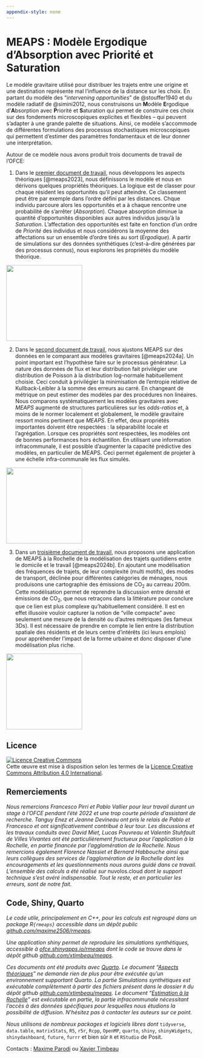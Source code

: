 ```yaml
---
appendix-style: none
---
```


# MEAPS : Modèle Ergodique d'Absorption avec Priorité et Saturation {.unnumbered .unlisted}

Le modèle gravitaire utilisé pour distribuer les trajets entre une origine et une destination représente mal l'influence de la distance sur les choix. En partant du modèle des "*intervening opportunities*" de @stouffer1940 et du modèle radiatif de @simini2012, nous construisons un **M**odèle **E**rgodique d'**A**bsorption avec **P**riorité et **S**aturation qui permet de construire ces choix sur des fondements microscopiques explicites et flexibles -- qui peuvent s'adapter à une grande palette de situations. Ainsi, ce modèle s'accommode de différentes formulations des processus stochastiques microscopiques qui permettent d'estimer des paramètres fondamentaux et de leur donner une interprétation.

Autour de ce modèle nous avons produit trois documents de travail de l'OFCE:

1.  Dans le [premier document de travail](theorie.qmd), nous développons les aspects théoriques [@meaps2023], nous définissons le modèle et nous en dérivons quelques propriétés théoriques. La logique est de classer pour chaque résident les opportunités qu'il peut atteindre. Ce classement peut être par exemple dans l'ordre défini par les distances. Chque individu parcoure alors les opportunités et a à chaque rencontre une probabilité de s'arrêter (*Absorption*). Chaque absorption diminue la quantité d'opportunités disponibles aux autres individus jusqu'à la *Saturation*. L'affectation des opportunités est faite en fonction d'un ordre de *Priorité* des individus et nous considérons la moyenne des affectations sur un ensemble d'ordre tirés au sort (*Ergodique*). A partir de simulations sur des données synthétiques (c'est-à-dire générées par des processus connus), nous explorons les propriétés du modèle théorique.

::: column-margin
![](images/clipboard-2081448651.png){fig-align="center" width="200"}
:::

2.  Dans le [second document de travail](larochelle.qmd), nous ajustons MEAPS sur des données en le comparant aux modèles gravitaires [@meaps2024a]. Un point important est l'hypothèse faire sur le processus générateur. La nature des données de flux et leur distribution fait privilégier une distribution de Poisson à la distribution log-normale habituellement choisie. Ceci conduit à privilégier la minimisation de l'entropie relative de Kullback-Leibler à la somme des erreurs au carré. En changeant de métrique on peut estimer des modèles par des procédures non linéaires. Nous comparons systématiquement les modèles gravitaires avec *MEAPS* augmenté de structures particulières sur les *odds-ratios* et, à moins de le normer localement et globalement, le modèle gravitaire ressort moins pertinent que *MEAPS*. En effet, deux propriétés importantes doivent être respectées : la séparabilité locale et l'agrégation. Lorsque ces propriétés sont respectées, les modèles ont de bonnes performances hors échantillon. En utilisant une information infracommunale, il est possible d'augmenter la capacité prédictive des modèles, en particulier de MEAPS. Ceci permet également de projeter à une échelle infra-communale les flux simulés.

::: column-margin
![](images/clipboard-2239026405.png){fig-align="center" width="200"}
:::

3.  Dans un [troisième document de travail](trajets.qmd), nous proposons une application de MEAPS à la Rochelle de la modélisation des trajets quotidiens entre le domicile et le travail [@meaps2024b]. En ajoutant une modélisation des fréquences de trajets, de leur complexité (multi motifs), des modes de transport, déclinée pour différentes catégories de ménages, nous produisons une cartographie des émissions de CO~2~ au carreau 200m. Cette modélisation permet de reprendre la discussion entre densité et émissions de CO~2~, que nous retraçons dans la littérature pour conclure que ce lien est plus complexe qu'habituellement considéré. Il est en effet illusoire vouloir capturer la notion de "ville compacte" avec seulement une mesure de la densité ou d'autres métriques (les fameux 3Ds). Il est nécessaire de prendre en compte le lien entre la distribution spatiale des résidents et de leurs centre d'intérêts (ici leurs emplois) pour appréhender l'impact de la forme urbaine et donc disposer d'une modélisation plus riche.

::: column-margin
![](images/clipboard-674073573.png){fig-align="center" width="200"}
:::

::: {.callout-tip .align-left icon="false"}
## Licence {.unnumbered .unlisted}

```{=html}
<a rel="license" href="http://creativecommons.org/licenses/by/4.0/"><img alt="Licence Creative Commons" style="border-width:0" src="https://i.creativecommons.org/l/by/4.0/88x31.png" /></a><br />Cette œuvre est mise à disposition selon les termes de la <a rel="license" href="http://creativecommons.org/licenses/by/4.0/">Licence Creative Commons Attribution 4.0 International</a>.
```
:::

::: {.callout-tip .align-left icon="false"}
## Remerciements {.unnumbered .unlisted}

*Nous remercions Francesco Pirri et Pablo Vallier pour leur travail durant un stage à l'OFCE pendant l'été 2022 et une trop courte période d'assistant de recherche. Tanguy Enez et Jeanne Devineau ont pris le relais de Pablo et Francesco et ont significativement contribué à leur tour. Les discussions et les travaux conduits avec David Miet, Lucas Pouvreau et Valentin Stuhfault de Villes Vivantes ont été particulièrement fructueux pour l'application à la Rochelle, en partie financée par l'agglomération de la Rochelle. Nous remercions également Florence Nassiet et Bernard Habbouche ainsi que leurs collègues des services de l'agglomération de la Rochelle dont les encouragements et les questionnements nous aurons guidé dans ce travail. L'ensemble des calculs a été réalisé sur* nuvolos.cloud *dont le support technique s'est avéré indispensable. Tout le reste, et en particulier les erreurs, sont de notre fait.*
:::

::: {.callout-tip .align-left icon="false"}
## Code, Shiny, Quarto {.unnumbered .unlisted}

*Le code utile, principalement en C++, pour les calculs est regroupé dans un package R`{rmeaps}` accessible dans un dépôt public [github.com/maxime2506/rmeaps](https://github.com/Maxime2506/rmeaps).*

*Une application shiny permet de reproduire les simulations synthétiques, accessible à [ofce.shinyapps.io/rmeaps](https://ofce.shinyapps.io/rmeaps) dont le code se trouve dans le dépôt github [github.com/xtimbeau/meaps](https://github.com/xtimbeau/meaps).*

*Ces documents ont été produits avec [Quarto](https://quarto.org). Le document "[Aspects théoriques](theorie.qmd)" ne demande rien de plus pour être exécutée qu'un environnement supportant Quarto. La partie Simulations synthétiques est exécutable complètement à partir des fichiers présent dans le dossier `R` du dépôt github [github.com/xtimbeau/meaps](https://github.com/xtimbeau/meaps). Le document "[Estimation à la Rochelle](larochelle.qmd)" est exécutable en partie, la partie infracommunale nécessitant l'accès à des données spécifiques pour lesquelles nous étudions la possibilité de diffusion. N'hésitez pas à contacter les auteurs sur ce point.*

*Nous utilisons de nombreux packages et logiciels libres dont* `tidyverse`, `data.table`, `matrixStats`, `R5`, `r5r`, `Rcpp`, `OpenMP`, `quarto`, `shiny`, `shinyWidgets`, `shinydashboard`, `future`, `furrr` et bien sûr `R` et `RStudio` de Posit.
:::

Contacts : [Maxime Parodi](mailto:maxime.parodi@sciencespo.fr) ou [Xavier Timbeau](mailto:xavier.timbeau@sciencespo.fr)
